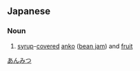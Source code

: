 == Japanese == 
{{ja-kanjitab-top|餡|蜜}}
===Noun===
{{ja-noun|k|hira=あんみつ|rom=anmitsu|rs=食08}}

# [[syrup]]-[[covered]] [[anko]] ([[bean jam]]) and [[fruit]]
[[Category:ja:Foods|あんみつ]]
